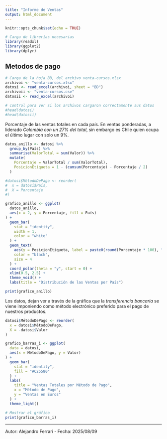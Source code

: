 ```yaml
---
title: "Informe de Ventas"
output: html_document
---
```


```r
knitr::opts_chunk$set(echo = TRUE)

# Carga de librerías necesarias
library(readxl)
library(ggplot2)
library(dplyr)
```

## Metodos de pago

```r
# Carga de la hoja BD, del archivo venta-cursos.xlsx
archivoi <- "venta-cursos.xlsx"
datosi <- read_excel(archivoi, sheet = "BD")
archivoii <- "venta-cursos.csv"
datosii <- read_excel(archivoi)

# control para ver si los archivos cargaron correctamente sus datos
#head(datosi)
#head(datosii)
```

Porcentaje de las ventas totales en cada país. En ventas ponderadas, a liderado _Colombia con un 27% del total_, sin embargo es Chile quien ocupa el último lugar con solo un 9%.

```r
datos_anillo <- datosi %>%
  group_by(País) %>%
  summarise(ValorTotal = sum(Valor)) %>%
  mutate(
    Porcentaje = ValorTotal / sum(ValorTotal),
    PosicionEtiqueta = 1 - (cumsum(Porcentaje) - Porcentaje / 2)
  )

#datosi$MétodoDePago <- reorder(
#  x = datosi$País,
#  X = Porcentaje
#)

grafico_anillo <- ggplot(
  datos_anillo,
  aes(x = 2, y = Porcentaje, fill = País)
) +
  geom_bar(
    stat = "identity",
    width = 1,
    color = "white"
  ) +
  geom_text(
    aes(y = PosicionEtiqueta, label = paste0(round(Porcentaje * 100), "%")),
    color = "black",
    size = 4
  ) +
  coord_polar(theta = "y", start = 0) +
  xlim(0.5, 2.5) +
  theme_void() +
  labs(title = "Distribución de las Ventas por País")

print(grafico_anillo)
```

Los datos, dejan ver a través de la gráfica que la _transferencia bancaria_ se viene imponiendo como  método electrónico preferido para el pago de nuestros productos.

```r
datosi$MétodoDePago <- reorder(
  x = datosi$MétodoDePago,
  X = -datosi$Valor
)

grafico_barras_i <- ggplot(
  data = datosi,
  aes(x = MétodoDePago, y = Valor)
) +
  geom_bar(
    stat = "identity",
    fill = "#C25580"
  ) +
  labs(
    title = "Ventas Totales por Método de Pago",
    x = "Método de Pago",
    y = "Ventas en Euros"
  ) +
  theme_light()

# Mostrar el gráfico
print(grafico_barras_i)
```

---

Autor: Alejandro Ferrari - Fecha: 2025/08/09
